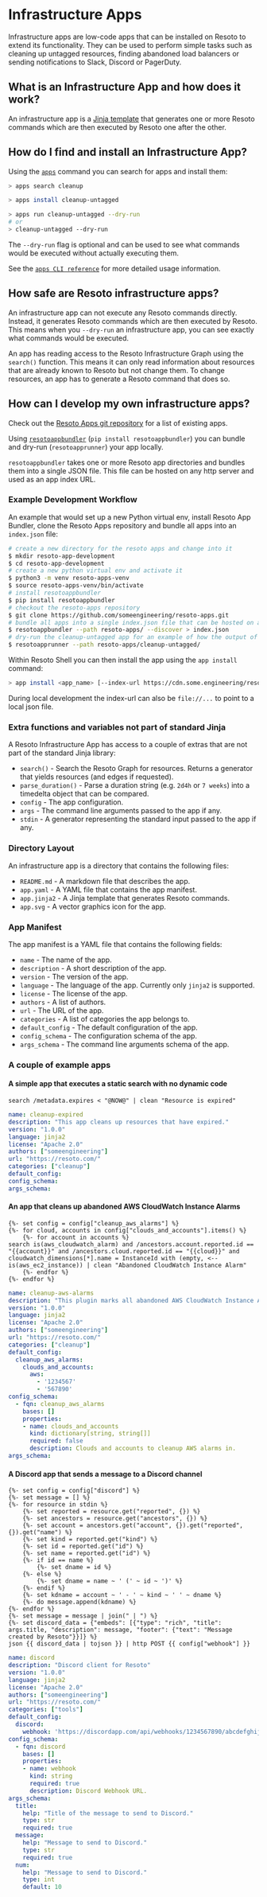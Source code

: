 # Infrastructure Apps

Infrastructure apps are low-code apps that can be installed on Resoto to extend its functionality. They can be used to perform simple tasks such as cleaning up untagged resources, finding abandoned load balancers or sending notifications to Slack, Discord or PagerDuty.

## What is an Infrastructure App and how does it work?

An infrastructure app is a [Jinja template](https://jinja.palletsprojects.com/) that generates one or more Resoto commands which are then executed by Resoto one after the other.

## How do I find and install an Infrastructure App?

Using the [`apps`](cli/miscellaneous-commands/apps/index.mdx) command you can search for apps and install them:

```bash title="Searching for apps"
> apps search cleanup
```

```bash title="Installing an app"
> apps install cleanup-untagged
```

```bash title="Running an app"
> apps run cleanup-untagged --dry-run
# or
> cleanup-untagged --dry-run
```

The `--dry-run` flag is optional and can be used to see what commands would be executed without actually executing them.

See the [`apps CLI reference`](cli/miscellaneous-commands/apps/index.mdx) for more detailed usage information.

## How safe are Resoto infrastructure apps?

An infrastructure app can not execute any Resoto commands directly. Instead, it generates Resoto commands which are then executed by Resoto. This means when you `--dry-run` an infrastructure app, you can see exactly what commands would be executed.

An app has reading access to the Resoto Infrastructure Graph using the `search()` function. This means it can only read information about resources that are already known to Resoto but not change them. To change resources, an app has to generate a Resoto command that does so.

## How can I develop my own infrastructure apps?

Check out the [Resoto Apps git repository](https://github.com/someengineering/resoto-apps) for a list of existing apps.

Using [`resotoappbundler`](https://github.com/someengineering/resotoappbundler) (`pip install resotoappbundler`) you can bundle and dry-run (`resotoapprunner`) your app locally.

`resotoappbundler` takes one or more Resoto app directories and bundles them into a single JSON file. This file can be hosted on any http server and used as an app index URL.

### Example Development Workflow

An example that would set up a new Python virtual env, install Resoto App Bundler, clone the Resoto Apps repository and bundle all apps into an `index.json` file:

```bash
# create a new directory for the resoto apps and change into it
$ mkdir resoto-app-development
$ cd resoto-app-development
# create a new python virtual env and activate it
$ python3 -m venv resoto-apps-venv
$ source resoto-apps-venv/bin/activate
# install resotoappbundler
$ pip install resotoappbundler
# checkout the resoto-apps repository
$ git clone https://github.com/someengineering/resoto-apps.git
# bundle all apps into a single index.json file that can be hosted on any http server
$ resotoappbundler --path resoto-apps/ --discover > index.json
# dry-run the cleanup-untagged app for an example of how the output of an infrastructure app looks like
$ resotoapprunner --path resoto-apps/cleanup-untagged/
```

Within Resoto Shell you can then install the app using the `app install` command:

```bash title="Installing an app from a custom index URL"
> app install <app_name> [--index-url https://cdn.some.engineering/resoto/apps/index.json]
```

During local development the index-url can also be `file://...` to point to a local json file.

### Extra functions and variables not part of standard Jinja

A Resoto Infrastructure App has access to a couple of extras that are not part of the standard Jinja library:

- `search()` - Search the Resoto Graph for resources. Returns a generator that yields resources (and edges if requested).
- `parse_duration()` - Parse a duration string (e.g. `2d4h` or `7 weeks`) into a timedelta object that can be compared.
- `config` - The app configuration.
- `args` - The command line arguments passed to the app if any.
- `stdin` - A generator representing the standard input passed to the app if any.

### Directory Layout

An infrastructure app is a directory that contains the following files:

- `README.md` - A markdown file that describes the app.
- `app.yaml` - A YAML file that contains the app manifest.
- `app.jinja2` - A Jinja template that generates Resoto commands.
- `app.svg` - A vector graphics icon for the app.

### App Manifest

The app manifest is a YAML file that contains the following fields:

- `name` - The name of the app.
- `description` - A short description of the app.
- `version` - The version of the app.
- `language` - The language of the app. Currently only `jinja2` is supported.
- `license` - The license of the app.
- `authors` - A list of authors.
- `url` - The URL of the app.
- `categories` - A list of categories the app belongs to.
- `default_config` - The default configuration of the app.
- `config_schema` - The configuration schema of the app.
- `args_schema` - The command line arguments schema of the app.

### A couple of example apps

#### A simple app that executes a static search with no dynamic code

```jinja title="app.jinja2"
search /metadata.expires < "@NOW@" | clean "Resource is expired"
```

```yaml title="app.yaml"
name: cleanup-expired
description: "This app cleans up resources that have expired."
version: "1.0.0"
language: jinja2
license: "Apache 2.0"
authors: ["someengineering"]
url: "https://resoto.com/"
categories: ["cleanup"]
default_config:
config_schema:
args_schema:
```

#### An app that cleans up abandoned AWS CloudWatch Instance Alarms

```jinja title="app.jinja2"
{%- set config = config["cleanup_aws_alarms"] %}
{%- for cloud, accounts in config["clouds_and_accounts"].items() %}
    {%- for account in accounts %}
search is(aws_cloudwatch_alarm) and /ancestors.account.reported.id == "{{account}}" and /ancestors.cloud.reported.id == "{{cloud}}" and cloudwatch_dimensions[*].name = InstanceId with (empty, <-- is(aws_ec2_instance)) | clean "Abandoned CloudWatch Instance Alarm"
    {%- endfor %}
{%- endfor %}
```

```yaml title="app.yaml"
name: cleanup-aws-alarms
description: "This plugin marks all abandoned AWS CloudWatch Instance Alarms for cleanup."
version: "1.0.0"
language: jinja2
license: "Apache 2.0"
authors: ["someengineering"]
url: "https://resoto.com/"
categories: ["cleanup"]
default_config:
  cleanup_aws_alarms:
    clouds_and_accounts:
      aws:
        - '1234567'
        - '567890'
config_schema:
  - fqn: cleanup_aws_alarms
    bases: []
    properties:
    - name: clouds_and_accounts
      kind: dictionary[string, string[]]
      required: false
      description: Clouds and accounts to cleanup AWS alarms in.
args_schema:
```

#### A Discord app that sends a message to a Discord channel

```jinja title="app.jinja2"
{%- set config = config["discord"] %}
{%- set message = [] %}
{%- for resource in stdin %}
    {%- set reported = resource.get("reported", {}) %}
    {%- set ancestors = resource.get("ancestors", {}) %}
    {%- set account = ancestors.get("account", {}).get("reported", {}).get("name") %}
    {%- set kind = reported.get("kind") %}
    {%- set id = reported.get("id") %}
    {%- set name = reported.get("id") %}
    {%- if id == name %}
        {%- set dname = id %}
    {%- else %}
        {%- set dname = name ~ ' (' ~ id ~ ')' %}
    {%- endif %}
    {%- set kdname = account ~ ' - ' ~ kind ~ ' ' ~ dname %}
    {%- do message.append(kdname) %}
{%- endfor %}
{%- set message = message | join(" | ") %}
{%- set discord_data = {"embeds": [{"type": "rich", "title": args.title, "description": message, "footer": {"text": "Message created by Resoto"}}]} %}
json {{ discord_data | tojson }} | http POST {{ config["webhook"] }}
```

```yaml title="app.yaml"
name: discord
description: "Discord client for Resoto"
version: "1.0.0"
language: jinja2
license: "Apache 2.0"
authors: ["someengineering"]
url: "https://resoto.com/"
categories: ["tools"]
default_config:
  discord:
    webhook: 'https://discordapp.com/api/webhooks/1234567890/abcdefghijklmnopqrstuvwxyz'
config_schema:
  - fqn: discord
    bases: []
    properties:
    - name: webhook
      kind: string
      required: true
      description: Discord Webhook URL.
args_schema:
  title:
    help: "Title of the message to send to Discord."
    type: str
    required: true
  message:
    help: "Message to send to Discord."
    type: str
    required: true
  num:
    help: "Message to send to Discord."
    type: int
    default: 10
```
